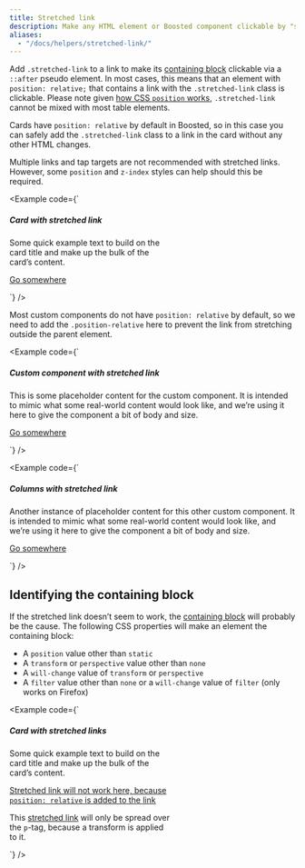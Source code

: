 ```yaml
---
title: Stretched link
description: Make any HTML element or Boosted component clickable by "stretching" a nested link via CSS.
aliases:
  - "/docs/helpers/stretched-link/"
---
```


Add `.stretched-link` to a link to make its [containing block](https://developer.mozilla.org/en-US/docs/Web/CSS/Containing_block) clickable via a `::after` pseudo element. In most cases, this means that an element with `position: relative;` that contains a link with the `.stretched-link` class is clickable. Please note given [how CSS `position` works](https://www.w3.org/TR/CSS21/visuren.html#propdef-position), `.stretched-link` cannot be mixed with most table elements.

Cards have `position: relative` by default in Boosted, so in this case you can safely add the `.stretched-link` class to a link in the card without any other HTML changes.

Multiple links and tap targets are not recommended with stretched links. However, some `position` and `z-index` styles can help should this be required.

<Example code={`<div class="card" style="width: 18rem;">
    <Placeholder width="100%" height="180" class="card-img-top" text="false" title="Card icon" />
    <div class="card-body">
      <h5 class="card-title">Card with stretched link</h5>
      <p class="card-text">Some quick example text to build on the card title and make up the bulk of the card’s content.</p>
      <a href="#" class="btn btn-primary stretched-link">Go somewhere</a>
    </div>
  </div>`} />

Most custom components do not have `position: relative` by default, so we need to add the `.position-relative` here to prevent the link from stretching outside the parent element.

<Example code={`<div class="d-flex position-relative">
    <Placeholder width="144" height="144" class="flex-shrink-0 me-3" text="false" title="Generic placeholder image" />
    <div>
      <h5 class="mt-0">Custom component with stretched link</h5>
      <p>This is some placeholder content for the custom component. It is intended to mimic what some real-world content would look like, and we’re using it here to give the component a bit of body and size.</p>
      <a href="#" class="stretched-link">Go somewhere</a>
    </div>
  </div>`} />

<Example code={`<div class="row g-0 bg-body-secondary position-relative">
    <div class="col-md-6 mb-md-0 p-md-4">
      <Placeholder width="100%" height="200" class="w-100" text="false" title="Generic placeholder image" />
    </div>
    <div class="col-md-6 p-4 ps-md-0">
      <h5 class="mt-0">Columns with stretched link</h5>
      <p>Another instance of placeholder content for this other custom component. It is intended to mimic what some real-world content would look like, and we’re using it here to give the component a bit of body and size.</p>
      <a href="#" class="stretched-link">Go somewhere</a>
    </div>
  </div>`} />

## Identifying the containing block

If the stretched link doesn’t seem to work, the [containing block](https://developer.mozilla.org/en-US/docs/Web/CSS/Containing_block#Identifying_the_containing_block) will probably be the cause. The following CSS properties will make an element the containing block:

- A `position` value other than `static`
- A `transform` or `perspective` value other than `none`
- A `will-change` value of `transform` or `perspective`
- A `filter` value other than `none` or a `will-change` value of `filter` (only works on Firefox)

<Example code={`<div class="card" style="width: 18rem;">
    <Placeholder width="100%" height="180" class="card-img-top" text="false" title="Card icon" />
    <div class="card-body">
      <h5 class="card-title">Card with stretched links</h5>
      <p class="card-text">Some quick example text to build on the card title and make up the bulk of the card’s content.</p>
      <p class="card-text">
        <a href="#" class="stretched-link text-danger" style="position: relative;">Stretched link will not work here, because <code>position: relative</code> is added to the link</a>
      </p>
      <p class="card-text bg-body-tertiary" style="transform: rotate(0);">
        This <a href="#" class="text-warning stretched-link">stretched link</a> will only be spread over the <code>p</code>-tag, because a transform is applied to it.
      </p>
    </div>
  </div>`} />
